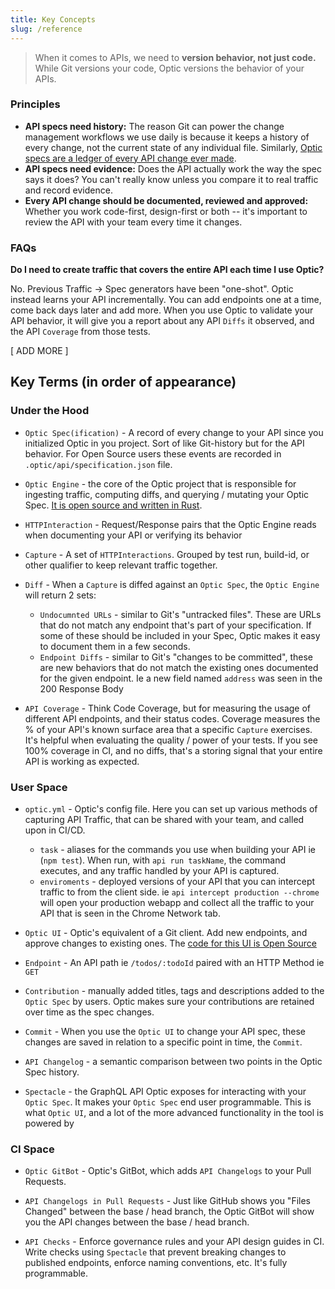 ```yaml
---
title: Key Concepts
slug: /reference
---
```


> When it comes to APIs, we need to **version behavior, not just code.** While Git versions your code, Optic versions the behavior of your APIs.

### Principles
- **API specs need history:**
The reason Git can power the change management workflows we use daily is because it keeps a history of every change, not the current state of any individual file. Similarly, [Optic specs are a ledger of every API change ever made](https://opticdev.github.io/changelog-spec-demo/).
- **API specs need evidence:**
Does the API actually work the way the spec says it does? You can't really know unless you compare it to real traffic and record evidence.
- **Every API change should be documented, reviewed and approved:**
Whether you work code-first, design-first or both -- it's important to review the API with your team every time it changes.

### FAQs

**Do I need to create traffic that covers the entire API each time I use Optic?**

No. Previous Traffic -> Spec generators have been "one-shot". Optic instead learns your API incrementally. You can add endpoints one at a time, come back days later and add more. When you use Optic to validate your API behavior, it will give you a report about any API `Diffs` it observed, and the API `Coverage` from those tests.

[ ADD MORE ]

## Key Terms (in order of appearance)

### Under the Hood
- `Optic Spec(ification)` - A record of every change to your API since you initialized Optic in you project. Sort of like Git-history but for the API behavior. For Open Source users these events are recorded in `.optic/api/specification.json` file.

- `Optic Engine` - the core of the Optic project that is responsible for ingesting traffic, computing diffs, and querying / mutating your Optic Spec. [It is open source and written in Rust](https://github.com/opticdev/optic/tree/develop/workspaces/optic-engine-native).

- `HTTPInteraction` - Request/Response pairs that the Optic Engine reads when documenting your API or verifying its behavior

- `Capture` - A set of `HTTPInteractions`. Grouped by test run, build-id, or other qualifier to keep relevant traffic together.

- `Diff` - When a `Capture` is diffed against an `Optic Spec`, the `Optic Engine` will return 2 sets:
  - `Undocumnted URLs` - similar to Git's "untracked files". These are URLs that do not match any endpoint that's part of your specification. If some of these should be included in your Spec, Optic makes it easy to document them in a few seconds.
  - `Endpoint Diffs` - similar to Git's "changes to be committed", these are new behaviors that do not match the existing ones documented for the given endpoint. Ie a new field named `address` was seen in the 200 Response Body

- `API Coverage` - Think Code Coverage, but for measuring the usage of different API endpoints, and their status codes. Coverage measures the % of your API's known surface area that a specific `Capture` exercises. It's helpful when evaluating the quality / power of your tests. If you see 100% coverage in CI, and no diffs, that's a storing signal that your entire API is working as expected.

### User Space

- `optic.yml` - Optic's config file. Here you can set up various methods of capturing API Traffic, that can be shared with your team, and called upon in CI/CD.
  - `task` - aliases for the commands you use when building your API ie (`npm test`). When run, with `api run taskName`, the command executes, and any traffic handled by your API is captured.
  - `enviroments` - deployed versions of your API that you can intercept traffic to from the client side. ie `api intercept production --chrome` will open your production webapp and collect all the traffic to your API that is seen in the Chrome Network tab.

- `Optic UI` - Optic's equivalent of a Git client. Add new endpoints, and approve changes to existing ones. The [code for this UI is Open Source](https://github.com/opticdev/optic/tree/develop/workspaces/ui-v2)

- `Endpoint` - An API path ie `/todos/:todoId` paired with an HTTP Method ie `GET`

- `Contribution` - manually added titles, tags and descriptions added to the `Optic Spec` by users. Optic makes sure your contributions are retained over time as the spec changes.

- `Commit` - When you use the `Optic UI` to change your API spec, these changes are saved in relation to a specific point in time, the `Commit`.

- `API Changelog` - a semantic comparison between two points in the Optic Spec history.

- `Spectacle` - the GraphQL API Optic exposes for interacting with your `Optic Spec`. It makes your `Optic Spec` end user programmable. This is what `Optic UI`, and a lot of the more advanced functionality in the tool is powered by

### CI Space

- `Optic GitBot` - Optic's GitBot, which adds `API Changelogs` to your Pull Requests.

- `API Changelogs in Pull Requests` - Just like GitHub shows you "Files Changed" between the base / head branch, the Optic GitBot will show you the API changes between the base / head branch.

- `API Checks` - Enforce governance rules and your API design guides in CI. Write checks using `Spectacle` that prevent breaking changes to published endpoints, enforce naming conventions, etc. It's fully programmable.
